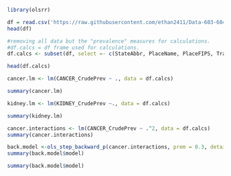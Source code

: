 ```r
library(olsrr)
```

```r
df = read.csv('https://raw.githubusercontent.com/ethan2411/Data-603-604/main/500_Cities__Census_Tract-level_Data__GIS_Friendly_Format___2019_release_20231106.csv')
head(df)

```



```r
#removing all data but the "prevalence" measures for calculations. 
#df.calcs = df frame used for calculations. 
df.calcs <- subset(df, select =- c(StateAbbr, PlaceName, PlaceFIPS, TractFIPS,Place_TractID,Population2010, ACCESS2_Crude95CI, ARTHRITIS_Crude95CI, BINGE_Crude95CI, BPHIGH_Crude95CI, BPMED_Crude95CI, CANCER_Crude95CI, CASTHMA_Crude95CI, CHD_Crude95CI, CHECKUP_Crude95CI, CHOLSCREEN_Crude95CI, COLON_SCREEN_Crude95CI,COPD_Crude95CI, COREM_Crude95CI, COREW_Crude95CI, CSMOKING_Crude95CI, DENTAL_Crude95CI,DIABETES_Crude95CI,  HIGHCHOL_Crude95CI, KIDNEY_Crude95CI, LPA_Crude95CI, MAMMOUSE_Crude95CI, MHLTH_Crude95CI, OBESITY_Crude95CI, PAPTEST_Crude95CI, PHLTH_Crude95CI, SLEEP_Crude95CI, STROKE_Crude95CI, TEETHLOST_Crude95CI, Geolocation))

head(df.calcs)
```



```r
cancer.lm <- lm(CANCER_CrudePrev ~ ., data = df.calcs)

summary(cancer.lm)
```



```r
kidney.lm <- lm(KIDNEY_CrudePrev ~., data = df.calcs)

summary(kidney.lm)
```


```r
cancer.interactions <- lm(CANCER_CrudePrev ~ .^2, data = df.calcs)
summary(cancer.interactions)
```

```r
back.model <-ols_step_backward_p(cancer.interactions, prem = 0.3, details=TRUE)
summary(back.model$model)
```




```r
summary(back.model$model)
```





